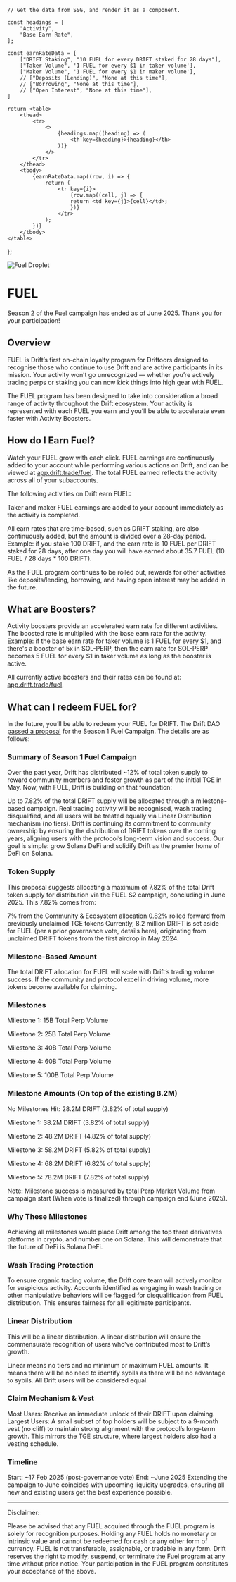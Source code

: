     // Get the data from SSG, and render it as a component.
  
    const headings = [
        "Activity",
        "Base Earn Rate",
    ];

    const earnRateData = [
        ["DRIFT Staking", "10 FUEL for every DRIFT staked for 28 days"],
        ["Taker Volume", '1 FUEL for every $1 in taker volume'],
        ["Maker Volume", '1 FUEL for every $1 in maker volume'],
        // ["Deposits (Lending)", "None at this time"],
        // ["Borrowing", "None at this time"],
        // ["Open Interest", "None at this time"],
    ]

    return <table>
        <thead>
            <tr>
                <>
                    {headings.map((heading) => (
                        <th key={heading}>{heading}</th>
                    ))}
                </>
            </tr>
        </thead>
        <tbody>
            {earnRateData.map((row, i) => {
                return (
                    <tr key={i}>
                        {row.map((cell, j) => {
                        return <td key={j}>{cell}</td>;
                        })}
                    </tr>
                );
            })}
        </tbody>
    </table>
};


<div style={{ display: 'flex', flexDirection: 'row', alignItems: 'center',  padding: '24px 0 0 0' }}>
    <img src="/assets/fuel-droplet-large.svg" alt="Fuel Droplet" style={{ marginRight: '16px', position: 'relative', top: '2px' }} />
    <h1 style={{fontSize: '44px', fontWeight: 'bold'}}>FUEL</h1>
</div>

<Callout type="warning" emoji="⚠️">
Season 2 of the Fuel campaign has ended as of June 2025. Thank you for your participation!
</Callout>

## Overview

FUEL is Drift’s first on-chain loyalty program for Driftoors designed to recognise those who continue to use Drift and are active participants in its mission. Your activity won’t go unrecognized — whether you’re actively trading perps or staking you can now kick things into high gear with FUEL. 

The FUEL program has been designed to take into consideration a broad range of activity throughout the Drift ecosystem. Your activity is represented with each FUEL you earn and you’ll be able to accelerate even faster with Activity Boosters.

## How do I Earn Fuel?

Watch your FUEL grow with each click. FUEL earnings are continuously added to your account while performing various actions on Drift, and can be viewed at [app.drift.trade/fuel](http://app.drift.trade/fuel). The total FUEL earned reflects the activity across all of your subaccounts.

The following activities on Drift earn FUEL:
<FuelBaseRatesTable />

Taker and maker FUEL earnings are added to your account immediately as the activity is completed.

All earn rates that are time-based, such as DRIFT staking, are also continuously added, but the amount is divided over a 28-day period. Example: if you stake 100 DRIFT, and the earn rate is 10 FUEL per DRIFT staked for 28 days, after one day you will have earned about 35.7 FUEL (10 FUEL / 28 days * 100 DRIFT).

As the FUEL program continues to be rolled out, rewards for other activities like deposits/lending, borrowing, and having open interest may be added in the future.

## What are Boosters?

Activity boosters provide an accelerated earn rate for different activities. The boosted rate is multiplied with the base earn rate for the activity. Example: if the base earn rate for taker volume is 1 FUEL for every \$1, and there's a booster of 5x in SOL-PERP, then the earn rate for SOL-PERP becomes 5 FUEL for every \$1 in taker volume as long as the booster is active.

All currently active boosters and their rates can be found at: [app.drift.trade/fuel](http://app.drift.trade/fuel).

## What can I redeem FUEL for?

In the future, you’ll be able to redeem your FUEL for DRIFT. The Drift DAO [passed a proposal](https://app.realms.today/dao/DRIFT/proposal/9s2FsXuKwbcBTZFNhy1jBiLKFYDCz52vBixw9oZfeyaC) for the Season 1 Fuel Campaign. The details are as follows:

### Summary of Season 1 Fuel Campaign

Over the past year, Drift has distributed ~12% of total token supply to reward community members and foster growth as part of the initial TGE in May. Now, with FUEL, Drift is building on that foundation:

Up to 7.82% of the total DRIFT supply will be allocated through a milestone-based campaign.
Real trading activity will be recognised, wash trading disqualified, and all users will be treated equally via Linear Distribution mechanism (no tiers).
Drift is continuing its commitment to community ownership by ensuring the distribution of DRIFT tokens over the coming years, aligning users with the protocol’s long-term vision and success.
Our goal is simple: grow Solana DeFi and solidify Drift as the premier home of DeFi on Solana.

### Token Supply

This proposal suggests allocating a maximum of 7.82% of the total Drift token supply for distribution via the FUEL S2 campaign, concluding in June 2025. This 7.82% comes from:

7% from the Community & Ecosystem allocation
0.82% rolled forward from previously unclaimed TGE tokens
Currently, 8.2 million DRIFT is set aside for FUEL (per a prior governance vote, details here), originating from unclaimed DRIFT tokens from the first airdrop in May 2024.

### Milestone-Based Amount

The total DRIFT allocation for FUEL will scale with Drift’s trading volume success. If the community and protocol excel in driving volume, more tokens become available for claiming.

### Milestones

Milestone 1: 15B Total Perp Volume

Milestone 2: 25B Total Perp Volume

Milestone 3: 40B Total Perp Volume

Milestone 4: 60B Total Perp Volume

Milestone 5: 100B Total Perp Volume

### Milestone Amounts (On top of the existing 8.2M)

No Milestones Hit: 28.2M DRIFT (2.82% of total supply)

Milestone 1: 38.2M DRIFT (3.82% of total supply)

Milestone 2: 48.2M DRIFT (4.82% of total supply)

Milestone 3: 58.2M DRIFT (5.82% of total supply)

Milestone 4: 68.2M DRIFT (6.82% of total supply)

Milestone 5: 78.2M DRIFT (7.82% of total supply)

Note: Milestone success is measured by total Perp Market Volume from campaign start (When vote is finalized) through campaign end (June 2025).

### Why These Milestones

Achieving all milestones would place Drift among the top three derivatives platforms in crypto, and number one on Solana. This will demonstrate that the future of DeFi is Solana DeFi.

### Wash Trading Protection

To ensure organic trading volume, the Drift core team will actively monitor for suspicious activity. Accounts identified as engaging in wash trading or other manipulative behaviors will be flagged for disqualification from FUEL distribution. This ensures fairness for all legitimate participants.

### Linear Distribution

This will be a linear distribution. A linear distribution will ensure the commensurate recognition of users who’ve contributed most to Drift’s growth.

Linear means no tiers and no minimum or maximum FUEL amounts. It means there will be no need to identify sybils as there will be no advantage to sybils. All Drift users will be considered equal.

### Claim Mechanism & Vest

Most Users: Receive an immediate unlock of their DRIFT upon claiming.
Largest Users: A small subset of top holders will be subject to a 9-month vest (no cliff) to maintain strong alignment with the protocol’s long-term growth.
This mirrors the TGE structure, where largest holders also had a vesting schedule.

### Timeline

Start: ~17 Feb 2025 (post-governance vote)
End: ~June 2025
Extending the campaign to June coincides with upcoming liquidity upgrades, ensuring all new and existing users get the best experience possible.

---

Disclaimer:

Please be advised that any FUEL acquired through the FUEL program is solely for recognition purposes. Holding any FUEL holds no monetary or intrinsic value and cannot be redeemed for cash or any other form of currency.  FUEL is not transferable, assignable, or tradable in any form. Drift reserves the right to modify, suspend, or terminate the Fuel program at any time without prior notice. Your participation in the FUEL program constitutes your acceptance of the above.
